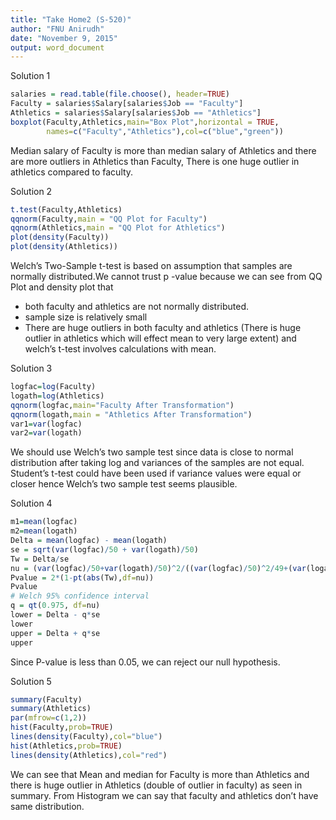 ---
title: "Take Home2 (S-520)"
author: "FNU Anirudh"
date: "November 9, 2015"
output: word_document
---


Solution 1


```{r,eval=TRUE}
salaries = read.table(file.choose(), header=TRUE)
Faculty = salaries$Salary[salaries$Job == "Faculty"]
Athletics = salaries$Salary[salaries$Job == "Athletics"]
boxplot(Faculty,Athletics,main="Box Plot",horizontal = TRUE,
        names=c("Faculty","Athletics"),col=c("blue","green"))

```

Median salary of Faculty is more than median salary of Athletics and there are more outliers in Athletics than Faculty, There is one huge outlier in athletics compared to faculty.


Solution 2


```{r, eval=TRUE}
t.test(Faculty,Athletics)
qqnorm(Faculty,main = "QQ Plot for Faculty")
qqnorm(Athletics,main = "QQ Plot for Athletics")
plot(density(Faculty))
plot(density(Athletics))

```

Welch's Two-Sample t-test is based on assumption that samples are 
normally distributed.We cannot trust p -value because  we can see 
from QQ Plot and density plot that 

* both faculty and athletics are not normally distributed.
* sample size is relatively small
* There are huge outliers in both faculty and athletics (There is
huge outlier in athletics which will effect mean to very large extent)
and welch's t-test involves calculations with mean.


Solution 3


```{r,eval=TRUE}
logfac=log(Faculty)
logath=log(Athletics)
qqnorm(logfac,main="Faculty After Transformation")
qqnorm(logath,main = "Athletics After Transformation")
var1=var(logfac)
var2=var(logath)

```

We should use Welch's two sample test since data is close to normal
distribution after taking log and variances of the samples are not equal. Student's t-test could have been used if variance values were
equal or closer hence Welch's two sample test seems plausible. 


Solution 4


```{r,eval=TRUE}
m1=mean(logfac)
m2=mean(logath)
Delta = mean(logfac) - mean(logath)
se = sqrt(var(logfac)/50 + var(logath)/50)
Tw = Delta/se
nu = (var(logfac)/50+var(logath)/50)^2/((var(logfac)/50)^2/49+(var(logath)/50)^2/49)
Pvalue = 2*(1-pt(abs(Tw),df=nu))
Pvalue
# Welch 95% confidence interval
q = qt(0.975, df=nu)
lower = Delta - q*se
lower
upper = Delta + q*se
upper

```

Since P-value is less than 0.05, we can reject our null hypothesis.


Solution 5



```{r,eval=TRUE}
summary(Faculty)
summary(Athletics)
par(mfrow=c(1,2))
hist(Faculty,prob=TRUE)
lines(density(Faculty),col="blue")
hist(Athletics,prob=TRUE)
lines(density(Athletics),col="red")

```

We can see that Mean and median for Faculty is more than Athletics and
there is huge outlier in Athletics (double of outlier in faculty) as seen in summary. From Histogram we can say that faculty and athletics don't have same distribution.